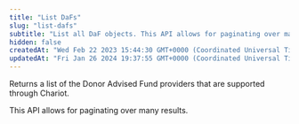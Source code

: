 ```yaml
---
title: "List DaFs"
slug: "list-dafs"
subtitle: "List all DaF objects. This API allows for paginating over many results."
hidden: false
createdAt: "Wed Feb 22 2023 15:44:30 GMT+0000 (Coordinated Universal Time)"
updatedAt: "Fri Jan 26 2024 19:37:55 GMT+0000 (Coordinated Universal Time)"
---
```

Returns a list of the Donor Advised Fund providers that are supported through Chariot.

This API allows for paginating over many results.

